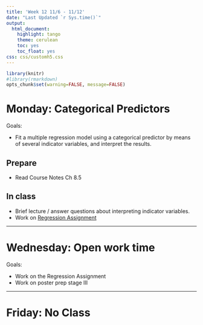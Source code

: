 ```yaml
---
title: 'Week 12 11/6 - 11/12'
date: "Last Updated `r Sys.time()`"
output:
  html_document:
    highlight: tango
    theme: cerulean
    toc: yes
    toc_float: yes
css: css/customh5.css
---
```


```r
library(knitr)
#library(rmarkdown)
opts_chunk$set(warning=FALSE, message=FALSE) 
```


# Monday: Categorical Predictors 

Goals: 

* Fit a multiple regression model using a categorical predictor by means of several indicator variables, and interpret the results. 


## Prepare 

* Read Course Notes Ch 8.5

## In class
 
* Brief lecture / answer questions about interpreting indicator variables. 
* Work on [Regression Assignment](hw/Regression_Assignment.html)

---


# Wednesday: Open work time

Goals: 

* Work on the Regression Assignment
* Work on poster prep stage III

----

# Friday: No Class
